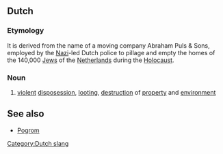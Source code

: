 ==Dutch==
===Etymology===
It is derived from the name of a moving company Abraham Puls & Sons, employed by the [[Nazi]]-led Dutch police to pillage and empty the homes of the 140,000 [[Jew]]s of the [[Netherlands]] during the [[Holocaust]]. 
===Noun===
# [[violent]] [[disposession]], [[loot]]ing, [[destruction]] of [[property]] and [[environment]]

== See also ==
* [[Pogrom]]

[[Category:Dutch slang]]